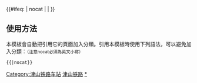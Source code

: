 {{鐵道路線
| 模板名稱 = 津山铁路
| 名稱 = [[File:China Railways.svg|15px|中国国家铁路集团|link=中国国家铁路集团]] [[津山铁路]]
| 代表色 = #0033c9
| 背景顏色 = #FFFFFF
| 車站列表 = [[南仓站 (天津市)|南仓]] - [[天津北站|天津北]] - [[天津站|天津]] - [[张贵庄站 (铁路)|张贵庄]] - [[军粮城站 (铁路)|军粮城]] - [[十三冶线路所]] - [[塘沽站|塘沽]]（[[塘沽支线]]： - [[塘沽南站|塘沽南]] - [[三百吨站|三百吨]]） - [[183线路所]] - [[北塘站|北塘]] - [[茶淀站|茶淀]] - [[汉沽站|汉沽]] - [[芦台站|芦台]] - [[田庄站|田庄]] - [[唐坊站|<s>唐坊</s>]] - [[七道桥站|七道桥]] - [[丰南站 (河北省)|丰南]] - [[唐山站|唐山]] - [[杨家口站|杨家口]] - [[唐山东站|唐山东]] - [[狼窝铺站|狼窝铺]] - [[沙子河站|沙子河]] - [[马铺营站|马铺营]] - [[迁安站|迁安]] - [[包官营站|包官营]] - [[大横河站|<s>大横河</s>]] - [[卢龙站|卢龙]] - [[双望站|双望]] - [[曹东庄站|曹东庄]] - [[抚宁站|抚宁]] - [[榆关站|榆关]] - [[义卜寨站|义卜寨]] - [[秦皇岛站|秦皇岛]] - [[柳村北站|柳村北]] - [[山海关站|山海关]]
}}<includeonly>{{#ifeq: {{{1}}} | nocat | <!--空--> | [[Category:津山铁路车站]] }}</includeonly><noinclude>

==使用方法==
本模板會自動把引用它的頁面加入分類。引用本模板時使用下列語法，可以避免加入分類：<small>（注意nocat必須為英文小寫）</small>
 <nowiki>{{</nowiki>{{PAGENAME}}<nowiki>|nocat}}</nowiki>
[[Category:中國鐵路路線模板|津山铁路]]
[[Category:津山铁路车站|*]]
</noinclude>